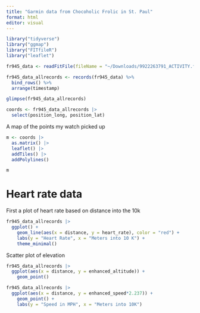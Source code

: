 ```yaml
---
title: "Garmin data from Chocoholic Frolic in St. Paul"
format: html
editor: visual
---
```


```r
library("tidyverse")
library("ggmap")
library("FITfileR")
library("leaflet")
```

```r
fr945_data <- readFitFile(fileName = "~/Downloads/9922263791_ACTIVITY.fit")
```

```r

fr945_data_allrecords <- records(fr945_data) %>% 
  bind_rows() %>% 
  arrange(timestamp) 

glimpse(fr945_data_allrecords)
```

```r
coords <- fr945_data_allrecords |>
  select(position_long, position_lat)
```

A map of the points my watch picked up

```r
m <- coords |>
  as.matrix() |>
  leaflet() |>
  addTiles() |>
  addPolylines()

m
```

# Heart rate data
First a plot of heart rate based on distance into the 10k

```r
fr945_data_allrecords |>
  ggplot() +
    geom_line(aes(x = distance, y = heart_rate), color = "red") +
    labs(y = "Heart Rate", x = "Meters into 10 K") +
    theme_minimal()
```

Scatter plot of elevation
```r
fr945_data_allrecords |>
  ggplot(aes(x = distance, y = enhanced_altitude)) +
    geom_point() 
```
```r
fr945_data_allrecords |>
  ggplot(aes(x = distance, y = enhanced_speed*2.237)) +
    geom_point() +
    labs(y = "Speed in MPH", x = "Meters into 10K")
```
